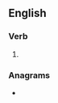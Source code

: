 ==English==

===Verb===
{{head|en|verb form}}

# {{en-third-person singular of|donate}}

===Anagrams===
* {{anagrams|en|Deatons|antodes|onstead}}